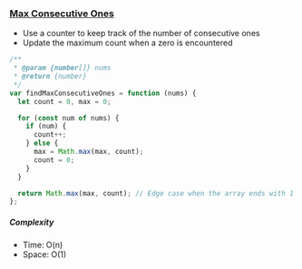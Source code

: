 ### [Max Consecutive Ones](https://leetcode.com/problems/max-consecutive-ones/)

- Use a counter to keep track of the number of consecutive ones
- Update the maximum count when a zero is encountered

```js copy
/**
 * @param {number[]} nums
 * @return {number}
 */
var findMaxConsecutiveOnes = function (nums) {
  let count = 0, max = 0;

  for (const num of nums) {
    if (num) {
      count++;
    } else {
      max = Math.max(max, count);
      count = 0;
    }
  }

  return Math.max(max, count); // Edge case when the array ends with 1
};
```

##### Complexity

- Time: O(n)
- Space: O(1)
